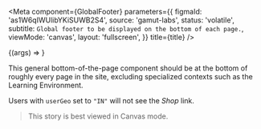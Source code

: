 
<Meta
  component={GlobalFooter}
  parameters={{
    figmaId: 'as1W6qIWUlibYKiSUWB2S4',
    source: 'gamut-labs',
    status: 'volatile',
    subtitle: `Global footer to be displayed on the bottom of each page.`,
    viewMode: 'canvas',
    layout: 'fullscreen',
  }}
  title={title}
/>

<Canvas>
  <Story name="GlobalFooter">{(args) => <GlobalFooter {...args} />}</Story>
</Canvas>

<Props story="GlobalFooter" />

This general bottom-of-the-page component should be at the bottom of roughly every page in the site, excluding specialized contexts such as the Learning Environment.

Users with `userGeo` set to `"IN"` will not see the _Shop_ link.

> This story is best viewed in Canvas mode.

